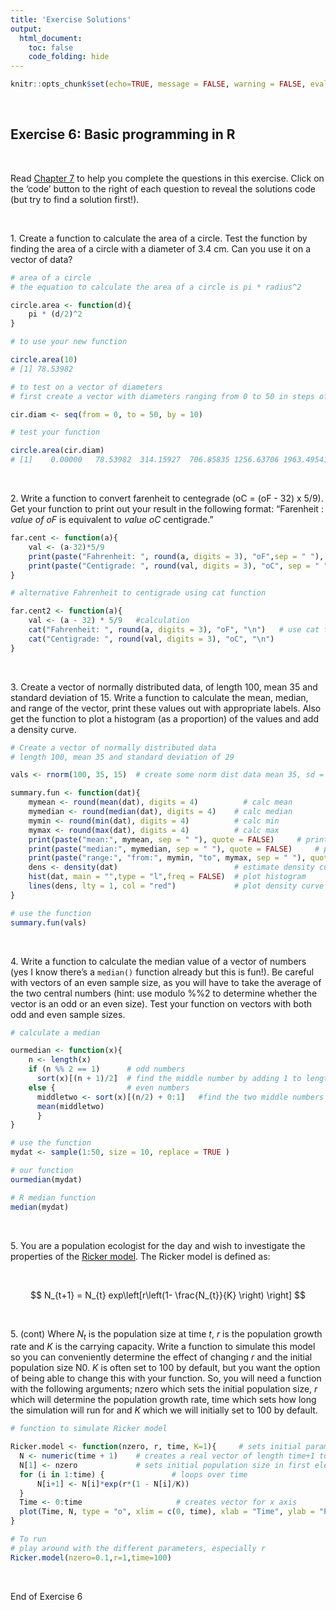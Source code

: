 ```yaml
---
title: 'Exercise Solutions'
output: 
  html_document:
    toc: false
    code_folding: hide
---
```


```r
knitr::opts_chunk$set(echo=TRUE, message = FALSE, warning = FALSE, eval = FALSE, cache = FALSE)
```

\  

## Exercise 6: Basic programming in R

\  

Read [Chapter 7](https://intro2r.com/prog_r.html) to help you complete the questions in this exercise. Click on the 'code' button to the right of each question to reveal the solutions code (but try to find a solution first!).

\  

1\. Create a function to calculate the area of a circle. Test the function by finding the area of a circle with a diameter of 3.4 cm. Can you use it on a vector of data?

```r

# area of a circle
# the equation to calculate the area of a circle is pi * radius^2

circle.area <- function(d){ 
	pi * (d/2)^2
}

# to use your new function

circle.area(10)
# [1] 78.53982

# to test on a vector of diameters
# first create a vector with diameters ranging from 0 to 50 in steps of 10

cir.diam <- seq(from = 0, to = 50, by = 10)

# test your function

circle.area(cir.diam)
# [1]    0.00000   78.53982  314.15927  706.85835 1256.63706 1963.49541
```

\  

2\. Write a function to convert farenheit to centegrade (oC = (oF - 32) x 5/9). Get your function to print out your result in the following format: "Farenheit : *value of oF* is equivalent to *value oC* centigrade."

```r

far.cent <- function(a){
	val <- (a-32)*5/9
	print(paste("Fahrenheit: ", round(a, digits = 3), "oF",sep = " "), quote = FALSE)# round 3dp
	print(paste("Centigrade: ", round(val, digits = 3), "oC", sep = " "), quote = FALSE)# round 3dp
}

# alternative Fahrenheit to centigrade using cat function

far.cent2 <- function(a){
	val <- (a - 32) * 5/9	#calculation
	cat("Fahrenheit: ", round(a, digits = 3), "oF", "\n")   # use cat function
	cat("Centigrade: ", round(val, digits = 3), "oC", "\n")   
}

```

\  

3\. Create a vector of normally distributed data, of length 100, mean 35 and standard deviation of 15. Write a function to calculate the mean, median, and range of the vector, print these values out with appropriate labels. Also get the function to plot a histogram (as a proportion) of the values and add a density curve.

```r

# Create a vector of normally distributed data
# length 100, mean 35 and standard deviation of 29

vals <- rnorm(100, 35, 15)	# create some norm dist data mean 35, sd = 15

summary.fun <- function(dat){
	mymean <- round(mean(dat), digits = 4)      	# calc mean
	mymedian <- round(median(dat), digits = 4)    # calc median
	mymin <- round(min(dat), digits = 4)          # calc min
	mymax <- round(max(dat), digits = 4)          # calc max
	print(paste("mean:", mymean, sep = " "), quote = FALSE)     # print mean
	print(paste("median:", mymedian, sep = " "), quote = FALSE)     # print median
	print(paste("range:", "from:", mymin, "to", mymax, sep = " "), quote = FALSE) 
	dens <- density(dat)                          # estimate density curve
	hist(dat, main = "",type = "l",freq = FALSE)  # plot histogram
	lines(dens, lty = 1, col = "red")             # plot density curve
}

# use the function
summary.fun(vals)
```

\  

4\. Write a function to calculate the median value of a vector of numbers (yes I know there's a ```median()``` function already but this is fun!). Be careful with vectors of an even sample size, as you will have to take the average of the two central numbers (hint: use modulo  %%2 to determine whether the vector is an odd or an even size). Test your function on vectors with both odd and even sample sizes. 

```r

# calculate a median

ourmedian <- function(x){
	n <- length(x)
	if (n %% 2 == 1)      # odd numbers
	  sort(x)[(n + 1)/2]  # find the middle number by adding 1 to length and div 2
	else {                # even numbers
	  middletwo <- sort(x)[(n/2) + 0:1]   #find the two middle numbers
	  mean(middletwo)
	  }
}

# use the function
mydat <- sample(1:50, size = 10, replace = TRUE )

# our function
ourmedian(mydat)

# R median function
median(mydat)
```

\  

5\. You are a population ecologist for the day and wish to investigate the properties of the [Ricker model](https://en.wikipedia.org/wiki/Ricker_model). The Ricker model is defined as:

\  


$$ N_{t+1} = N_{t} exp\left[r\left(1- \frac{N_{t}}{K} \right) \right] $$

\  

5\. (cont) Where *N~t~* is the population size at time *t*, *r* is the population growth rate and *K* is the carrying capacity. Write a function to simulate this model so you can conveniently determine the effect of changing *r* and the initial population size N0. *K* is often set to 100 by default, but you want the option of being able to change this with your function. So, you will need a function with the following arguments; nzero which sets the initial population size, *r* which will determine the population growth rate, time which sets how long the simulation will run for and *K* which we will initially set to 100 by default.

```r

# function to simulate Ricker model

Ricker.model <- function(nzero, r, time, K=1){     # sets initial parameters
  N <- numeric(time + 1)    # creates a real vector of length time+1 to store values of Nt+1
  N[1] <- nzero             # sets initial population size in first element of N
  for (i in 1:time) {				# loops over time
      N[i+1] <- N[i]*exp(r*(1 - N[i]/K))    
  }
  Time <- 0:time   					 # creates vector for x axis
  plot(Time, N, type = "o", xlim = c(0, time), xlab = "Time", ylab = "Population size (N)", main = paste("r =", r, sep=" "))   # plots     output
}

# To run
# play around with the different parameters, especially r
Ricker.model(nzero=0.1,r=1,time=100)

```

\  

End of Exercise 6